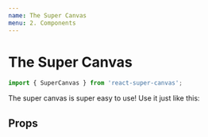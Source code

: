 ```yaml
---
name: The Super Canvas
menu: 2. Components
---
```



# The Super Canvas

```js
import { SuperCanvas } from 'react-super-canvas';
```

The super canvas is super easy to use! Use it just like this:

<Playground>
	<SuperCanvas
		height={300}
		width={300}
		activeBackgroundElement={new DefaultBackground()}
	/>
</Playground>

## Props

<Props
	of={SuperCanvas}
/>
